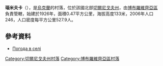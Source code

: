 {{coord|50|51|57|N|31|34|1|E|scale:100000|display=title}}

'''瑙米夫卡'''（{{lang-uk|Наумівка}}），是[[烏克蘭|烏克蘭]]的村落，位於該國北部[[切爾尼戈夫州|切爾尼戈夫州]]，由[[博布羅維齊亞區|博布羅維齊亞區]]負責管轄，始建於1926年，面積0.47平方公里，海拔高度133米，2006年人口246，人口密度每平方公里527.9人。

==參考資料==
*[http://weather.in.ua/ua/chernigovskaja/16664 Погода в селі ] {{Wayback|url=http://weather.in.ua/ua/chernigovskaja/16664 |date=20160305100424 }}

[[Category:切爾尼戈夫州村落|Category:切爾尼戈夫州村落]]
[[Category:博布羅維齊亞區村落|Category:博布羅維齊亞區村落]]


{{Chernihiv-geo-stub}}